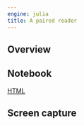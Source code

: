 ```yaml
---
engine: julia
title: A paired reader
---
```



## Overview

## Notebook

[HTML](./pairedreader.html)


## Screen capture

[](./paired-reader.png)